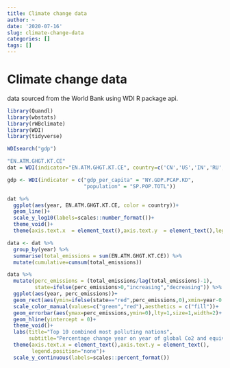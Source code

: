 ```yaml
---
title: Climate change data
author: ~
date: '2020-07-16'
slug: climate-change-data
categories: []
tags: []
---
```




# Climate change data
data sourced from the World Bank using WDI R package api.

```r
library(Quandl)
library(wbstats)
library(rWBclimate)
library(WDI)
library(tidyverse)

WDIsearch("gdp")

"EN.ATM.GHGT.KT.CE"
dat = WDI(indicator="EN.ATM.GHGT.KT.CE", country=c('CN','US','IN','RU','JP','GB','FR','DE'), start=1970)

gdp <- WDI(indicator = c("gdp_per_capita" = "NY.GDP.PCAP.KD",
                         "population" = "SP.POP.TOTL"))

dat %>% 
  ggplot(aes(year, EN.ATM.GHGT.KT.CE, color = country))+
  geom_line()+
  scale_y_log10(labels=scales::number_format())+
  theme_void()+
  theme(axis.text.x  = element_text(),axis.text.y  = element_text(),legend.position = "bottom")

data <- dat %>% 
  group_by(year) %>% 
  summarise(total_emissions = sum(EN.ATM.GHGT.KT.CE)) %>% 
  mutate(cumulative=cumsum(total_emissions))

data %>% 
  mutate(perc_emissions = (total_emissions/lag(total_emissions)-1),
         state=ifelse(perc_emissions>0,"increasing","decreasing")) %>%
  ggplot(aes(year, perc_emissions))+
  geom_rect(aes(ymin=ifelse(state=="red",perc_emissions,0),xmin=year-0.5,xmax=year+0.5,fill=state,ymax=ifelse(state=="red",0,perc_emissions)),alpha=0.8)+
  scale_color_manual(values=c("green","red"),aesthetics = c("fill"))+
  geom_errorbar(aes(ymax=perc_emissions,ymin=0),lty=1,size=1,width=2)+
  geom_hline(yintercept = 0)+
  theme_void()+
  labs(title="Top 10 combined most polluting nations",
       subtitle="Percentage change year on year of global Co2 and equivalent emissions")+
  theme(axis.text.x = element_text(),axis.text.y = element_text(),
        legend.position="none")+
  scale_y_continuous(labels=scales::percent_format())

```

